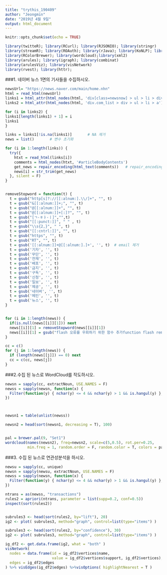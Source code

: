 ```yaml
---
title: "trythis_190409"
author: "Jeongmin"
date: "2019년 4월 9일"
output: html_document
---
```


```r
knitr::opts_chunk$set(echo = TRUE)

library(twitteR); library(RCurl); library(RJSONIO); library(stringr)
library(streamR); library(ROAuth); library(rJava); library(KoNLP); library(dplyr)
library(RColorBrewer); library(wordcloud);library(xml2)
library(arules); library(igraph); library(combinat)
library(arulesViz); library(visNetwork)
library(rvest); library(httr); 
```




###1. 네이버 뉴스 1면의 기사들을 수집하시오.

```r

newsUrl= "https://news.naver.com/main/home.nhn"
html = read_html(newsUrl)
links1 = html_attr(html_nodes(html, 'div[class=newsnow] > ul > li > div > a'), 'href')
links2 = html_attr(html_nodes(html, 'div.com_list > div > ul > li > a'), 'href')

for (i in links2) {
links1[length(links1) + 1] = i
links1
}

links = links1[!is.na(links1)]       # NA 제거
news = list()       # 변수 초기화

for (i in 1:length(links)) {
  try({
    htxt = read_html(links[i])
    comments = html_nodes(htxt, '#articleBodyContents')
    get_news = repair_encoding(html_text(comments))   # repair_encoding(html_text(comments), from='utf-8')
    news[i] = str_trim(get_news)
  }, silent = F)
}


removeStopword = function(t) {
  t = gsub("http[s]?://[[:alnum:].\\/]+", "", t) 
  t = gsub("&[[:alnum:]]+;", "", t)
  t = gsub("@[[:alnum:]]+", "", t)
  t = gsub("@[[:alnum:]]+[:]?", "", t)
  t = gsub("[ㄱ-ㅎㅏ-ㅣ]","",t)
  t = gsub("[[:punct:]]", " " , t)  
  t = gsub("\\s{2,}", " ", t)
  t = gsub("[[:cntrl:]]", "", t) 
  t = gsub("https", "", t)
  t = gsub("RT", "", t)
  t = gsub('[[:alnum:]]+@[[:alnum:].]+', '', t)  # email 제거
  t = gsub('기자', '', t)
  t = gsub('무단', '', t)
  t = gsub('전재', '', t)
  t = gsub('배포', '', t)
  t = gsub('금지', '', t)
  t = gsub('구독', '', t)
  t = gsub('신청', '', t)
  t = gsub('일보', '', t)
  t = gsub('제공', '', t)
  t = gsub('네이버', '', t)
  t = gsub('메인', '', t)
  t = gsub('뉴스', '', t)
}


for (i in 1:length(news)) {
  if(is.null(news[[i]][1])) next
  news[[i]][1] = removeStopword(news[[i]][1])
  news[[i]][1] = gsub("flash 오류를 우회하기 위한 함수 추가function flash removeCallback", "", news[[i]][1])
}

cc = c()
for (j in 1:length(news)) {
  if (length(news[[j]]) == 0) next
  cc = c(cc, news[j])
}


```

###2.수집 된 뉴스로 WordCloud를 작도하시오.

```r

newsn = sapply(cc, extractNoun, USE.NAMES = F)
newss = sapply(newsn, function(x) {
  Filter(function(y) { nchar(y) <= 4 && nchar(y) > 1 && is.hangul(y) }, x)
})



newsn1 = table(unlist(newss))

newsn2 = head(sort(newsn1, decreasing = T), 100)


pal = brewer.pal(9, "Set1")
wordcloud(names(newsn2), freq=newsn2, scale=c(5,0.5), rot.per=0.25,
          min.freq = 1, random.order = F, random.color = T, colors = pal)


```

###3. 수집 된 뉴스로 연관성분석을 하시오.

```r
newsu = sapply(cc, unique)
newsn = sapply(newsu, extractNoun, USE.NAMES = F)
newss = sapply(newsn, function(x) {
  Filter(function(y) { nchar(y) <= 4 && nchar(y) > 1 && is.hangul(y) }, x)
})

ntrans = as(newss, "transactions")
rules2 = apriori(ntrans, parameter = list(supp=0.2, conf=0.5))
inspect(sort(rules2))


subrules3 <- head(sort(rules2, by="lift"), 20)
ig2 <- plot( subrules3, method="graph", control=list(type="items") )

subrules3 <- head(sort(rules2, by="confidence"), 30)
ig2 <- plot( subrules3, method="graph", control=list(type="items") )

ig_df2 <- get.data.frame(ig2, what = "both" )
visNetwork(
  nodes = data.frame(id = ig_df2$vertices$name,
                     value = ig_df2$vertices$support, ig_df2$vertices),
  edges = ig_df2$edges
) %>% visEdges(ig_df2$edges) %>%visOptions( highlightNearest = T )

```

